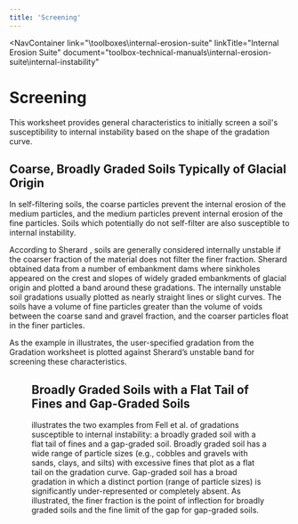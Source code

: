 ```yaml
---
title: 'Screening'
---
```



<NavContainer
  link="\toolboxes\internal-erosion-suite"
  linkTitle="Internal Erosion Suite"
  document="toolbox-technical-manuals\internal-erosion-suite\internal-instability"
></NavContainer>

# Screening

This worksheet provides general characteristics to initially screen a soil's susceptibility to internal instability based on the shape of the
gradation curve.

## Coarse, Broadly Graded Soils Typically of Glacial Origin

In self-filtering soils, the coarse particles prevent the internal erosion of the medium particles, and the medium particles prevent internal erosion
of the fine particles. Soils which potentially do not self-filter are also susceptible to internal instability.

According to Sherard <Citation citationKey="Sherard1979" />, soils are generally considered internally unstable if the coarser fraction of the material does
not filter the finer fraction. Sherard obtained data from a number of embankment dams where sinkholes appeared on the crest and slopes of widely
graded embankments of glacial origin and plotted a band around these gradations. The internally unstable soil gradations usually plotted as nearly
straight lines or slight curves. The soils have a volume of fine particles greater than the volume of voids between the coarse sand and gravel
fraction, and the coarser particles float in the finer particles.

As the example in <FigReference figKey="figure-18" /> illustrates, the user-specified gradation from the Gradation worksheet is plotted against
Sherard’s unstable band for screening these characteristics.

<Figure
  figKey="figure-18"
  src="figures\toolbox-technical-manuals\internal-erosion-suite\internal-instability\v1.0\figures\figure18.png"
  alt="Soils susceptible to internal instability (adapted from Burenkova 1993)."
  caption="Soils susceptible to internal instability (adapted from Burenkova 1993)."
/>

## Broadly Graded Soils with a Flat Tail of Fines and Gap-Graded Soils

<FigReference figKey="figure-19" /> illustrates the two examples from Fell et al.
<Citation citationKey="Fell2008" /> of gradations susceptible to internal instability: a broadly
graded soil with a flat tail of fines and a gap-graded soil. Broadly graded soil has a wide range of
particle sizes (e.g., cobbles and gravels with sands, clays, and silts) with excessive fines that
plot as a flat tail on the gradation curve. Gap-graded soil has a broad gradation in which a
distinct portion (range of particle sizes) is significantly under-represented or completely absent.
As illustrated, the finer fraction is the point of inflection for broadly graded soils and the fine
limit of the gap for gap-graded soils.

<Figure
  figKey="figure-19"
  src="figures\toolbox-technical-manuals\internal-erosion-suite\internal-instability\v1.0\figures\figure19.png"
  alt="Burenkova Method worksheet: Particle-size analysis."
  caption="Burenkova Method worksheet: Particle-size analysis."
/>

<CitationFootnote />
